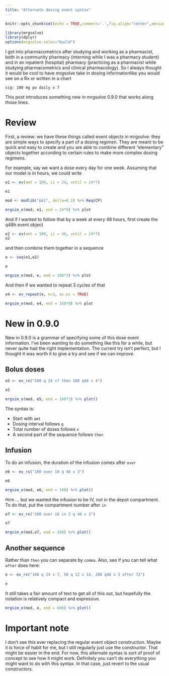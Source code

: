 ```yaml
---
title: "Alternate dosing event syntax"
---
```



```r
knitr::opts_chunk$set(echo = TRUE,comment='.',fig.align="center",message=FALSE,cache=TRUE, autodep=TRUE)
```

```r
library(mrgsolve)
library(dplyr)
options(mrgsolve.soloc="build")
```

I got into pharmacometrics after studying and working as a pharmacist, both 
in a community pharmacy (interning while I was a pharmacy student) and in an 
inpatient (hospital) pharmacy (practicing as a pharmacist while studying 
pharmacometrics and clinical pharmacology).  So I always thought it would be 
cool to have mrgsolve take in dosing informationlike you would see on a Rx or
written in a chart

```yamle
sig: 100 mg po daily x 7
```

This post introduces something new in mrgsolve 0.9.0 that works along 
those lines.  

# Review

First, a review: we have these things called <red>event objects</red> in mrgsolve:
they are simple ways to specify a part of a dosing regimen.  They are meant 
to be quick and easy to create and you are able to combine different 
"elementary" objects together according to certain rules to make more 
complex dosing regimens. 

For example, say we want a dose every day for one week.  Assuming that our model
is in hours, we could write

```r
e1 <- ev(amt = 100, ii = 24, until = 24*7)

e1
```

```r
mod <- modlib("pk1", delta=0.1) %>% Req(CP)

mrgsim_e(mod, e1, end = 24*9) %>% plot
```

And if I wanted to follow that by a week at every 48 hours, first create
the q48h event object
```r
e2 <- ev(amt = 100, ii = 48, until = 24*7)
e2
```

and then combine them together in a sequence
```r
e <- seq(e1,e2)

e
```

```r
mrgsim_e(mod, e, end = 168*3) %>% plot
```

And then if we wanted to repeat 3 cycles of that

```r
e4 <- ev_repeat(e, n=3, as.ev = TRUE)

mrgsim_e(mod, e4, end = 168*8) %>% plot
```

# New in 0.9.0

New in 0.9.0 is a grammar of specifying some of this dose event information. I've
been wanting to do something like this for a while, but never quite had the 
right implementation.  The current try isn't perfect, but I thought it was
worth it to give a try and see if we can improve.  

## Bolus doses
```r
e5 <- ev_rx("100 q 24 x7 then 100 q48 x 4")

e5
```

```r
mrgsim_e(mod, e5, end = 168*3) %>% plot()
```

The syntax is: 

- Start with `amt`
- Dosing interval follows `q`
- Total number of doses follows `x`
- A second part of the sequence follows `then`


## Infusion

To do an infusion, the duration of the infusion comes after `over`

```r
e6 <- ev_rx("100 over 10 q 48 x 3")

e6

mrgsim_e(mod, e6, end = 168) %>% plot()
```


Hrm ... but we wanted the infusion to be IV, not in the depot compartment.  To 
do that, put the compartment number after `in`

```r
e7 <- ev_rx("100 over 10 in 2 q 48 x 3")

e7

mrgsim_e(mod,e7, end = 168) %>% plot()
```

## Another sequence

Rather than `then` you can separate by `comma`.  Also, see if you can tell
what `after` does here:

```r
e <- ev_rx("100 q 24 x 7, 50 q 12 x 14, 200 q48 x 3 after 72")

e
```

It still takes a fair amount of text to get all of this out, but hopefully 
the notation is relatively compact and expressive. 

```r
mrgsim_e(mod, e, end = 600) %>% plot()
```

# Important note
I don't see this ever replacing the regular event object construction.  Maybe 
it is force of habit for me, but I still regularly just use the constructor.  That
might be easier in the end.  For now, this alternate syntax is sort of proof of
concept to see how it might work.  Definitely you can't do everything you might 
want to do with this syntax.  In that case, just revert to the usual constructors.


